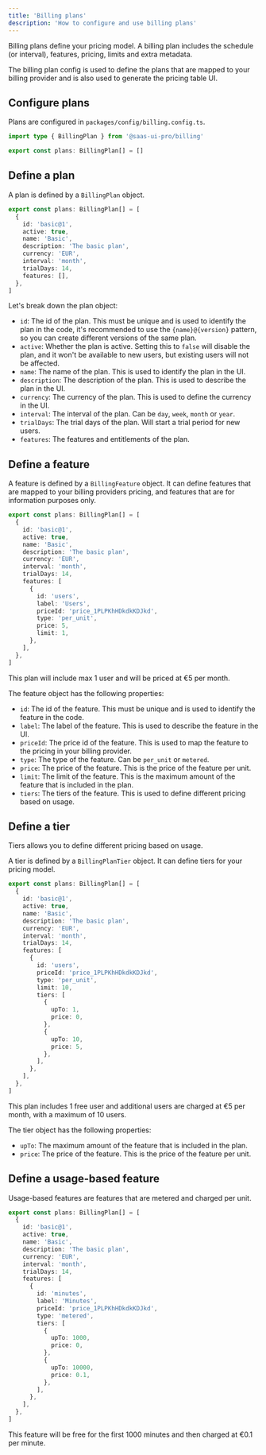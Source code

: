 ```yaml
---
title: 'Billing plans'
description: 'How to configure and use billing plans'
---
```


Billing plans define your pricing model. A billing plan includes the schedule (or interval), features, pricing, limits and extra metadata.

The billing plan config is used to define the plans that are mapped to your billing provider and is also used to generate the pricing table UI.

## Configure plans

Plans are configured in `packages/config/billing.config.ts`.

```ts
import type { BillingPlan } from '@saas-ui-pro/billing'

export const plans: BillingPlan[] = []
```

## Define a plan

A plan is defined by a `BillingPlan` object.

```ts
export const plans: BillingPlan[] = [
  {
    id: 'basic@1',
    active: true,
    name: 'Basic',
    description: 'The basic plan',
    currency: 'EUR',
    interval: 'month',
    trialDays: 14,
    features: [],
  },
]
```

Let's break down the plan object:

- `id`: The id of the plan. This must be unique and is used to identify the plan in the code, it's recommended to use the `{name}@{version}` pattern, so you can create different versions of the same plan.
- `active`: Whether the plan is active. Setting this to `false` will disable the plan, and it won't be available to new users, but existing users will not be affected.
- `name`: The name of the plan. This is used to identify the plan in the UI.
- `description`: The description of the plan. This is used to describe the plan in the UI.
- `currency`: The currency of the plan. This is used to define the currency in the UI.
- `interval`: The interval of the plan. Can be `day`, `week`, `month` or `year`.
- `trialDays`: The trial days of the plan. Will start a trial period for new users.
- `features`: The features and entitlements of the plan.

## Define a feature

A feature is defined by a `BillingFeature` object. It can define features that are mapped to your billing providers pricing, and features that are for information purposes only.

```ts
export const plans: BillingPlan[] = [
  {
    id: 'basic@1',
    active: true,
    name: 'Basic',
    description: 'The basic plan',
    currency: 'EUR',
    interval: 'month',
    trialDays: 14,
    features: [
      {
        id: 'users',
        label: 'Users',
        priceId: 'price_1PLPKhHDkdkKDJkd',
        type: 'per_unit',
        price: 5,
        limit: 1,
      },
    ],
  },
]
```

This plan will include max 1 user and will be priced at €5 per month.

The feature object has the following properties:

- `id`: The id of the feature. This must be unique and is used to identify the feature in the code.
- `label`: The label of the feature. This is used to describe the feature in the UI.
- `priceId`: The price id of the feature. This is used to map the feature to the pricing in your billing provider.
- `type`: The type of the feature. Can be `per_unit` or `metered`.
- `price`: The price of the feature. This is the price of the feature per unit.
- `limit`: The limit of the feature. This is the maximum amount of the feature that is included in the plan.
- `tiers`: The tiers of the feature. This is used to define different pricing based on usage.

## Define a tier

Tiers allows you to define different pricing based on usage.

A tier is defined by a `BillingPlanTier` object. It can define tiers for your pricing model.

```ts
export const plans: BillingPlan[] = [
  {
    id: 'basic@1',
    active: true,
    name: 'Basic',
    description: 'The basic plan',
    currency: 'EUR',
    interval: 'month',
    trialDays: 14,
    features: [
      {
        id: 'users',
        priceId: 'price_1PLPKhHDkdkKDJkd',
        type: 'per_unit',
        limit: 10,
        tiers: [
          {
            upTo: 1,
            price: 0,
          },
          {
            upTo: 10,
            price: 5,
          },
        ],
      },
    ],
  },
]
```

This plan includes 1 free user and additional users are charged at €5 per month, with a maximum of 10 users.

The tier object has the following properties:

- `upTo`: The maximum amount of the feature that is included in the plan.
- `price`: The price of the feature. This is the price of the feature per unit.

## Define a usage-based feature

Usage-based features are features that are metered and charged per unit.

```ts
export const plans: BillingPlan[] = [
  {
    id: 'basic@1',
    active: true,
    name: 'Basic',
    description: 'The basic plan',
    currency: 'EUR',
    interval: 'month',
    trialDays: 14,
    features: [
      {
        id: 'minutes',
        label: 'Minutes',
        priceId: 'price_1PLPKhHDkdkKDJkd',
        type: 'metered',
        tiers: [
          {
            upTo: 1000,
            price: 0,
          },
          {
            upTo: 10000,
            price: 0.1,
          },
        ],
      },
    ],
  },
]
```

This feature will be free for the first 1000 minutes and then charged at €0.1 per minute.
